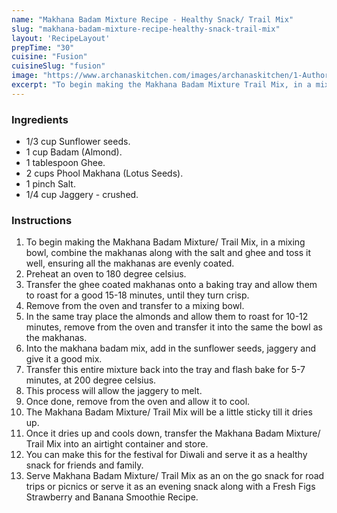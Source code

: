 ---
name: "Makhana Badam Mixture Recipe - Healthy Snack/ Trail Mix"
slug: "makhana-badam-mixture-recipe-healthy-snack-trail-mix"
layout: 'RecipeLayout'
prepTime: "30"
cuisine: "Fusion"
cuisineSlug: "fusion"
image: "https://www.archanaskitchen.com/images/archanaskitchen/1-Author/Shyma_Menon/Makhana_and_Badam_Trail_Mix_Recipe_-_High_Energy_Snack-4_1600.jpg"
excerpt: "To begin making the Makhana Badam Mixture Trail Mix, in a mixing bowl, combine the makhanas along with the salt and ghee and toss it well, ensuring all the makhanas are evenly coated"
---

### Ingredients

- 1/3 cup Sunflower seeds.
- 1 cup Badam (Almond).
- 1 tablespoon Ghee.
- 2 cups Phool Makhana (Lotus Seeds).
- 1 pinch Salt.
- 1/4 cup Jaggery - crushed.

### Instructions

1. To begin making the Makhana Badam Mixture/ Trail Mix, in a mixing bowl, combine the makhanas along with the salt and ghee and toss it well, ensuring all the makhanas are evenly coated.
1. Preheat an oven to 180 degree celsius.
1. Transfer the ghee coated makhanas onto a baking tray and allow them to roast for a good 15-18 minutes, until they turn crisp.
1. Remove from the oven and transfer to a mixing bowl.
1. In the same tray place the almonds and allow them to roast for 10-12 minutes, remove from the oven and transfer it into the same the bowl as the makhanas.
1. Into the makhana badam mix, add in the sunflower seeds, jaggery and give it a good mix.
1. Transfer this entire mixture back into the tray and flash bake for 5-7 minutes, at 200 degree celsius.
1.  This process will allow the jaggery to melt.
1. Once done, remove from the oven and allow it to cool.
1. The Makhana Badam Mixture/ Trail Mix will be a little sticky till it dries up.
1. Once it dries up and cools down,  transfer the Makhana Badam Mixture/ Trail Mix into an airtight container and store.
1. You can make this for the festival for Diwali and serve it as a healthy snack for friends and family.
1. Serve Makhana Badam Mixture/ Trail Mix as an on the go snack for road trips or picnics or serve it as an evening snack along with a Fresh Figs Strawberry and Banana Smoothie Recipe.
